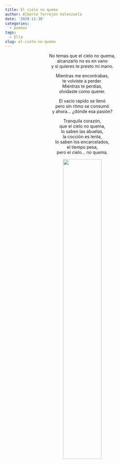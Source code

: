 ```yaml
---
title: El cielo no quema
author: Alberto Torrejón Valenzuela
date: '2020-11-30'
categories:
  - poemas
tags:
  - Ella
slug: el-cielo-no-quema
---
```


<center> 
<span class = "primerapalabra">N</span>o temas que el cielo no quema, <br>
alcanzarlo no es en vano <br>
y si quieres te presto mi mano. <br>

Mientras me encontrabas, <br>
te volviste a perder. <br>
Mientras te perdías, <br>
olvidaste como querer. <br>

El vacío rápido se llenó <br>
pero sin ritmo se consumó <br>
y ahora… ¿dónde esa pasión? <br>

Tranquila corazón, <br>
que el cielo no quema, <br>
lo saben las abuelas, <br>
la cocción es lenta, <br>
lo saben los encarcelados, <br> 
el tiempo pesa, <br>
pero el cielo… no quema. 

![](/text/Img/castillo.JPG){width=50% height=50%}

</center>